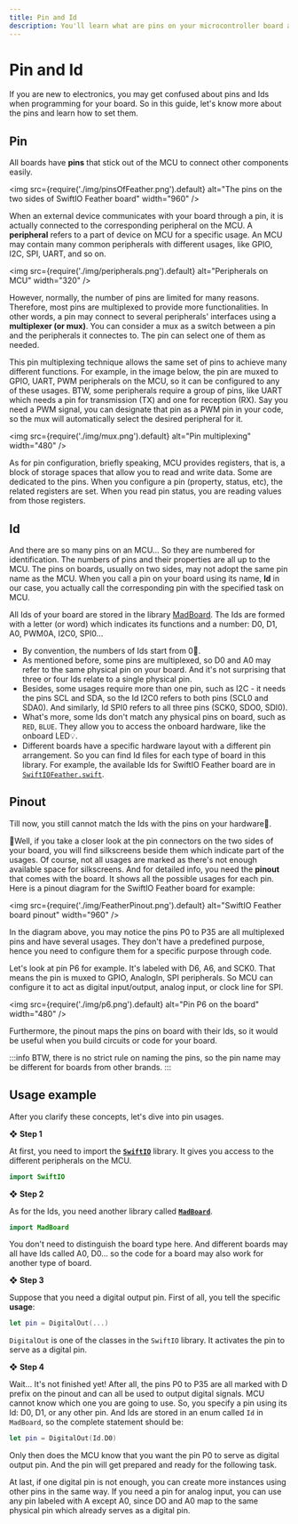```yaml
---
title: Pin and Id
description: You'll learn what are pins on your microcontroller board and what's their usage. You will also know how to set the pins on your Swift code.
---
```


# Pin and Id

If you are new to electronics, you may get confused about pins and Ids when programming for your board. So in this guide, let's know more about the pins and learn how to set them. 

## Pin

All boards have **pins** that stick out of the MCU to connect other components easily. 

<img
  src={require('./img/pinsOfFeather.png').default}
  alt="The pins on the two sides of SwiftIO Feather board" width="960"
/>

When an external device communicates with your board through a pin, it is actually connected to the corresponding peripheral on the MCU. A **peripheral** refers to a part of device on MCU for a specific usage. An MCU may contain many common peripherals with different usages, like GPIO, I2C, SPI, UART, and so on.

<img
  src={require('./img/peripherals.png').default}
  alt="Peripherals on MCU" width="320"
/>

However, normally, the number of pins are limited for many reasons. Therefore, most pins are multiplexed to provide more functionalities. In other words, a pin may connect to several peripherals' interfaces using a **multiplexer (or mux)**. You can consider a mux as a switch between a pin and the peripherals it connectes to. The pin can select one of them as needed. 

This pin multiplexing technique allows the same set of pins to achieve many different functions. For example, in the image below, the pin are muxed to GPIO, UART, PWM peripherals on the MCU, so it can be configured to any of these usages. BTW, some peripherals require a group of pins, like UART which needs a pin for transmission (TX) and one for reception (RX). Say you need a PWM signal, you can designate that pin as a PWM pin in your code, so the mux will automatically select the desired peripheral for it.

<img
  src={require('./img/mux.png').default}
  alt="Pin multiplexing" width="480"
/>

As for pin configuration, briefly speaking, MCU provides registers, that is, a block of storage spaces that allow you to read and write data. Some are dedicated to the pins. When you configure a pin (property, status, etc), the related registers are set. When you read pin status, you are reading values from those registers.

## Id

And there are so many pins on an MCU... So they are numbered for identification. The numbers of pins and their properties are all up to the MCU. The pins on boards, usually on two sides, may not adopt the same pin name as the MCU. When you call a pin on your board using its name, **Id** in our case, you actually call the corresponding pin with the specified task on MCU.

All Ids of your board are stored in the library [MadBoard](https://github.com/madmachineio/MadBoards). The Ids are formed with a letter (or word) which indicates its functions and a number: D0, D1, A0, PWM0A, I2C0, SPI0... 
* By convention, the numbers of Ids start from 0🤣.
* As mentioned before, some pins are multiplexed, so D0 and A0 may refer to the same physical pin on your board. And it's not surprising that three or four Ids relate to a single physical pin.
* Besides, some usages require more than one pin, such as I2C - it needs the pins SCL and SDA, so the Id I2C0 refers to both pins (SCL0 and SDA0). And similarly, Id SPI0 refers to all three pins (SCK0, SDO0, SDI0).
* What's more, some Ids don't match any physical pins on board, such as `RED`, `BLUE`. They allow you to access the onboard hardware, like the onboard LED💡.
* Different boards have a specific hardware layout with a different pin arrangement. So you can find Id files for each type of board in this library. For example, the available Ids for SwiftIO Feather board are in [`SwiftIOFeather.swift`](https://github.com/madmachineio/MadBoards/blob/main/Sources/MadBoards/SwiftIOFeather.swift).

## Pinout

Till now, you still cannot match the Ids with the pins on your hardware🤔.

👀Well, if you take a closer look at the pin connectors on the two sides of your board, you will find silkscreens beside them which indicate part of the usages. Of course, not all usages are marked as there's not enough available space for silkscreens. And for detailed info, you need the **pinout** that comes with the board. It shows all the possible usages for each pin. Here is a pinout diagram for the SwiftIO Feather board for example:

<img
  src={require('./img/FeatherPinout.png').default}
  alt="SwiftIO Feather board pinout" width="960"
/>

In the diagram above, you may notice the pins P0 to P35 are all multiplexed pins and have several usages. They don't have a predefined purpose, hence you need to configure them for a specific purpose through code.

Let's look at pin P6 for example. It's labeled with D6, A6, and SCK0. That means the pin is muxed to GPIO, AnalogIn, SPI peripherals. So MCU can configure it to act as digital input/output, analog input, or clock line for SPI. 

<img
  src={require('./img/p6.png').default}
  alt="Pin P6 on the board" width="480"
/>

Furthermore, the pinout maps the pins on board with their Ids, so it would be useful when you build circuits or code for your board.


:::info
BTW, there is no strict rule on naming the pins, so the pin name may be different for boards from other brands.
:::

## Usage example

After you clarify these concepts, let's dive into pin usages.

❖ **Step 1**

At first, you need to import the [**`SwiftIO`**](https://github.com/madmachineio/SwiftIO) library. It gives you access to the different peripherals on the MCU. 

```swift
import SwiftIO
```

❖ **Step 2**

As for the Ids, you need another library called [**`MadBoard`**](https://github.com/madmachineio/MadBoards). 

```swift
import MadBoard
```
You don't need to distinguish the board type here. And different boards may all have Ids called A0, D0… so the code for a board may also work for another type of board.


❖ **Step 3**

Suppose that you need a digital output pin. First of all, you tell the specific **usage**:

```swift
let pin = DigitalOut(...)
```

`DigitalOut` is one of the classes in the `SwiftIO` library. It activates the pin to serve as a digital pin.

❖ **Step 4**

Wait… It's not finished yet! After all, the pins P0 to P35 are all marked with D prefix on the pinout and can all be used to output digital signals. MCU cannot know which one you are going to use. So, you specify a pin using its Id: D0, D1, or any other pin. And Ids are stored in an enum called `Id` in `MadBoard`, so the complete statement should be:

```swift
let pin = DigitalOut(Id.D0)
```

Only then does the MCU know that you want the pin P0 to serve as digital output pin. And the pin will get prepared and ready for the following task. 

At last, if one digital pin is not enough, you can create more instances using other pins in the same way. If you need a pin for analog input, you can use any pin labeled with A except A0, since DO and A0 map to the same physical pin which already serves as a digital pin.

